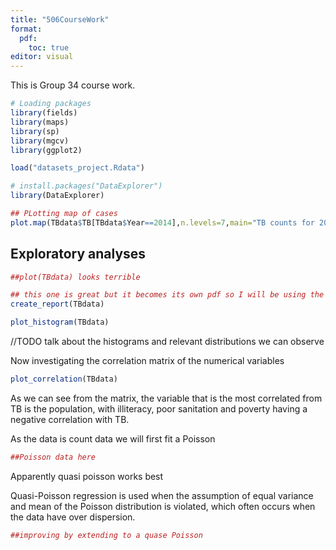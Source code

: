 ```yaml
---
title: "506CourseWork"
format:
  pdf:
    toc: true
editor: visual
---
```


This is Group 34 course work.



```r
# Loading packages
library(fields)
library(maps)
library(sp)
library(mgcv)
library(ggplot2)

load("datasets_project.Rdata")

# install.packages("DataExplorer")
library(DataExplorer)

```



```r
## PLotting map of cases
plot.map(TBdata$TB[TBdata$Year==2014],n.levels=7,main="TB counts for 2014")


```

## Exploratory analyses 

```r

##plot(TBdata) looks terrible

## this one is great but it becomes its own pdf so I will be using the individual functions from the package
create_report(TBdata)

```

```r
plot_histogram(TBdata)

```
//TODO talk about the histograms and relevant distributions we can observe 

Now investigating the correlation matrix of the numerical variables
```r

plot_correlation(TBdata)

```

As we can see from the matrix, the variable that is the most correlated from TB is the population, with illiteracy, poor sanitation and poverty having a negative correlation with TB.


As the data is count data we will first fit a Poisson
```r

##Poisson data here

```

Apparently quasi poisson works best

Quasi-Poisson regression is used when the assumption of equal variance and mean of the Poisson distribution is violated, which often occurs when the data have over dispersion.

```r

##improving by extending to a quase Poisson

```

```r



```

```r



```

```r



```

```r



```

```r



```